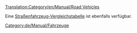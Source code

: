 [[Translation:Category/en/Manual/Road Vehicles]]


{{en/Bilingual box|de
|Atrikel, die sich mit Straßenfahrzeugen beschäftigen, sind hier aufgelistet.
|Articles relating to Road Vehicles, Roads and RV management are listed here.}}
{{en/Catmore}}
Eine [[en/Straßenfahrzeug Vergleich|Straßenfahrzeug-Vergleichstabelle]] ist ebenfalls verfügbar. 

[[Category:de/Manual/Fahrzeuge]]